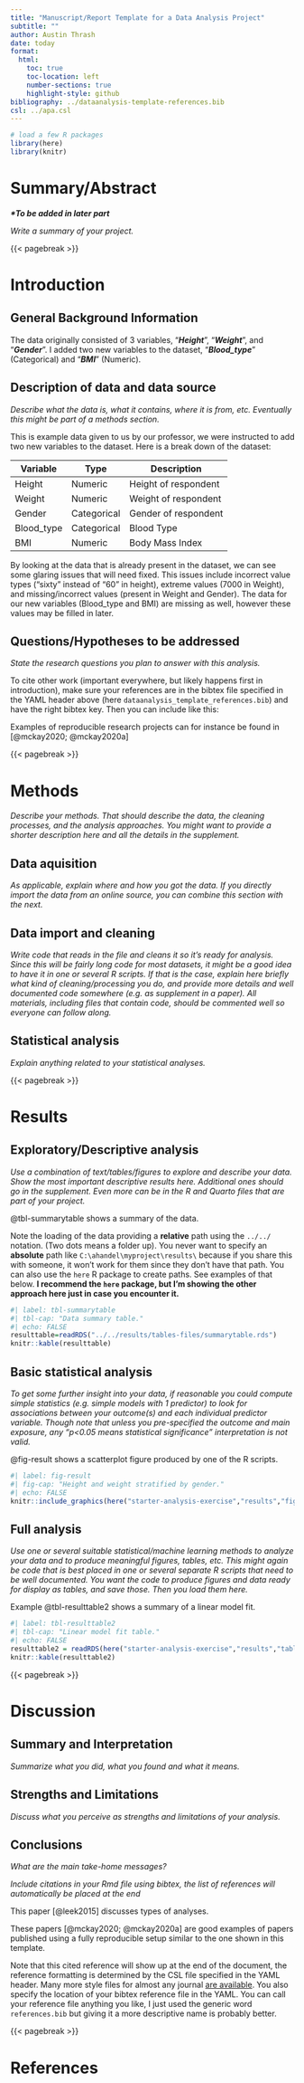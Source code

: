 ```yaml
---
title: "Manuscript/Report Template for a Data Analysis Project"
subtitle: ""
author: Austin Thrash
date: today
format:
  html:
    toc: true
    toc-location: left
    number-sections: true
    highlight-style: github
bibliography: ../dataanalysis-template-references.bib
csl: ../apa.csl
---
```


```r
# load a few R packages
library(here)
library(knitr)
```

# Summary/Abstract

***\*To be added in later part***

*Write a summary of your project.*

{{< pagebreak >}}

# Introduction

## General Background Information

The data originally consisted of 3 variables, "***Height***", "***Weight***", and "***Gender***". I added two new variables to the dataset, "***Blood_type***" (Categorical) and "***BMI***" (Numeric).

## Description of data and data source

*Describe what the data is, what it contains, where it is from, etc. Eventually this might be part of a methods section.*

This is example data given to us by our professor, we were instructed to add two new variables to the dataset. Here is a break down of the dataset:

| Variable   | Type        | Description          |
|------------|-------------|----------------------|
| Height     | Numeric     | Height of respondent |
| Weight     | Numeric     | Weight of respondent |
| Gender     | Categorical | Gender of respondent |
| Blood_type | Categorical | Blood Type           |
| BMI        | Numeric     | Body Mass Index      |

By looking at the data that is already present in the dataset, we can see some glaring issues that will need fixed. This issues include incorrect value types ("sixty" instead of "60" in height), extreme values (7000 in Weight), and missing/incorrect values (present in Weight and Gender). The data for our new variables (Blood_type and BMI) are missing as well, however these values may be filled in later.

## Questions/Hypotheses to be addressed

*State the research questions you plan to answer with this analysis.*

To cite other work (important everywhere, but likely happens first in introduction), make sure your references are in the bibtex file specified in the YAML header above (here `dataanalysis_template_references.bib`) and have the right bibtex key. Then you can include like this:

Examples of reproducible research projects can for instance be found in [@mckay2020; @mckay2020a]

{{< pagebreak >}}

# Methods

*Describe your methods. That should describe the data, the cleaning processes, and the analysis approaches. You might want to provide a shorter description here and all the details in the supplement.*

## Data aquisition

*As applicable, explain where and how you got the data. If you directly import the data from an online source, you can combine this section with the next.*

## Data import and cleaning

*Write code that reads in the file and cleans it so it's ready for analysis. Since this will be fairly long code for most datasets, it might be a good idea to have it in one or several R scripts. If that is the case, explain here briefly what kind of cleaning/processing you do, and provide more details and well documented code somewhere (e.g. as supplement in a paper). All materials, including files that contain code, should be commented well so everyone can follow along.*

## Statistical analysis

*Explain anything related to your statistical analyses.*

{{< pagebreak >}}

# Results

## Exploratory/Descriptive analysis

*Use a combination of text/tables/figures to explore and describe your data. Show the most important descriptive results here. Additional ones should go in the supplement. Even more can be in the R and Quarto files that are part of your project.*

@tbl-summarytable shows a summary of the data.

Note the loading of the data providing a **relative** path using the `../../` notation. (Two dots means a folder up). You never want to specify an **absolute** path like `C:\ahandel\myproject\results\` because if you share this with someone, it won't work for them since they don't have that path. You can also use the `here` R package to create paths. See examples of that below. **I recommend the `here` package, but I'm showing the other approach here just in case you encounter it.**

```r
#| label: tbl-summarytable
#| tbl-cap: "Data summary table."
#| echo: FALSE
resulttable=readRDS("../../results/tables-files/summarytable.rds")
knitr::kable(resulttable)
```

## Basic statistical analysis

*To get some further insight into your data, if reasonable you could compute simple statistics (e.g. simple models with 1 predictor) to look for associations between your outcome(s) and each individual predictor variable. Though note that unless you pre-specified the outcome and main exposure, any "p\<0.05 means statistical significance" interpretation is not valid.*

@fig-result shows a scatterplot figure produced by one of the R scripts.

```r
#| label: fig-result
#| fig-cap: "Height and weight stratified by gender."
#| echo: FALSE
knitr::include_graphics(here("starter-analysis-exercise","results","figures","height-weight-stratified.png"))
```

## Full analysis

*Use one or several suitable statistical/machine learning methods to analyze your data and to produce meaningful figures, tables, etc. This might again be code that is best placed in one or several separate R scripts that need to be well documented. You want the code to produce figures and data ready for display as tables, and save those. Then you load them here.*

Example @tbl-resulttable2 shows a summary of a linear model fit.

```r
#| label: tbl-resulttable2
#| tbl-cap: "Linear model fit table."
#| echo: FALSE
resulttable2 = readRDS(here("starter-analysis-exercise","results","tables-files","resulttable2.rds"))
knitr::kable(resulttable2)
```

{{< pagebreak >}}

# Discussion

## Summary and Interpretation

*Summarize what you did, what you found and what it means.*

## Strengths and Limitations

*Discuss what you perceive as strengths and limitations of your analysis.*

## Conclusions

*What are the main take-home messages?*

*Include citations in your Rmd file using bibtex, the list of references will automatically be placed at the end*

This paper [@leek2015] discusses types of analyses.

These papers [@mckay2020; @mckay2020a] are good examples of papers published using a fully reproducible setup similar to the one shown in this template.

Note that this cited reference will show up at the end of the document, the reference formatting is determined by the CSL file specified in the YAML header. Many more style files for almost any journal [are available](https://www.zotero.org/styles). You also specify the location of your bibtex reference file in the YAML. You can call your reference file anything you like, I just used the generic word `references.bib` but giving it a more descriptive name is probably better.

{{< pagebreak >}}

# References
